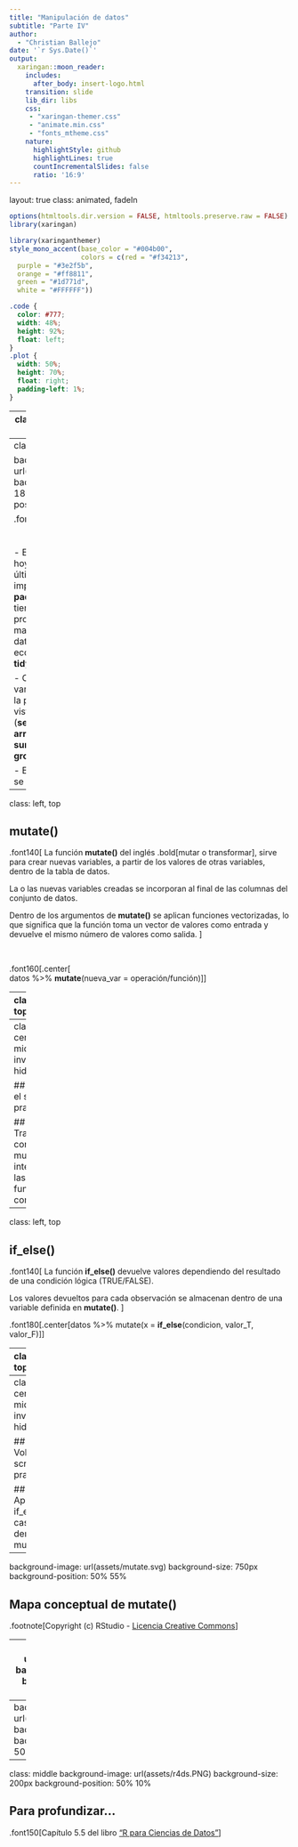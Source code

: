 ```yaml
---
title: "Manipulación de datos"
subtitle: "Parte IV"  
author: 
  - "Christian Ballejo"
date: '`r Sys.Date()`'
output:
  xaringan::moon_reader:
    includes:
      after_body: insert-logo.html
    transition: slide
    lib_dir: libs
    css: 
     - "xaringan-themer.css"
     - "animate.min.css"
     - "fonts_mtheme.css"
    nature:
      highlightStyle: github
      highlightLines: true
      countIncrementalSlides: false
      ratio: '16:9'
---
```

layout: true
class: animated, fadeIn

```r
options(htmltools.dir.version = FALSE, htmltools.preserve.raw = FALSE)
library(xaringan)
```

```r
library(xaringanthemer)
style_mono_accent(base_color = "#004b00", 
                  colors = c(red = "#f34213",
  purple = "#3e2f5b",
  orange = "#ff8811",
  green = "#1d771d",
  white = "#FFFFFF"))
```

```css
.code {
  color: #777;
  width: 48%;
  height: 92%;
  float: left;
}
.plot {
  width: 50%;
  height: 70%;
  float: right;
  padding-left: 1%;
}
```

---
class: inverse, hide-logo, center

# Internet

## Red: Aula alumnos  -  Clave: internet

<br>

# Diapositivas

## https: //cballejo.github.io/Intro6

---
class: left, middle

background-image: url(assets/dplyr.PNG)
background-size: 180px
background-position: 50% 10%

.font140[ 
<br> 
<br> 
<br> 
- En el encuentro de hoy presentaremos la última función importante del **paquete dplyr** que tienen como propósito la manipulación de datos dentro del ecosistema **tidyverse**.

- Como siempre vamos a integrarla en la práctica con las vistas anteriormente. (**select**, **filter**, **arrange**, **count**, **summarise** y **group_by**)

- Esta función-verbo se llama **mutate()**.
]

---
class: left, top


## mutate()

.font140[ 
La función **mutate()** del inglés .bold[mutar o transformar], sirve para crear nuevas variables, a partir de los valores de otras variables, dentro de la tabla de datos.

La o las nuevas variables creadas se incorporan al final de las columnas del conjunto de datos.

Dentro de los argumentos de **mutate()** se aplican funciones vectorizadas, lo que significa que la función toma un vector de valores como entrada y devuelve el mismo número de valores como salida.
]

<br>

.font160[.center[  
datos %>% **mutate**(nueva_var = operación/función)
]]

---
class: left, top


## mutate()

.font140[ 
Algunas de las operaciones y funciones vectorizadas provistas por el lenguaje R son:


- .bold[Operadores aritméticos] - **+**, **-**, __\*__, **/**, **^**   

- .bold[Aritmética modular] - **%/%** - **%%** 

- .bold[Transformación - escala] - **log()** - **log2()** - **log10()** - **exp()** - **sqrt()**

- .bold[Comparaciones] - **>**, **>=**, **<**, **<=**, **==**, **!=**

- .bold[Atrasos/adelantos] - **lag()** - **lead()**

- .bold[Ordenamiento] - **min_rank()** - **percent_rank()**, etc...

- .bold[Acumulativos] - **cumcum()** - **cummean()** - etc...

- .bold[Condicional] - **if_else()** - **case_when()**.

]


---
class: center, middle, inverse, hide-logo

## Abrimos el script practica6.R 

## Trabajamos con mutate() integrando las funciones conocidas 

---
class: left, top

## if_else()

.font140[ 
La función **if_else()** devuelve valores dependiendo del resultado de una condición lógica (TRUE/FALSE).

Los valores devueltos para cada observación se almacenan dentro de una variable definida en **mutate()**.
]

.font180[.center[datos %>% mutate(x = **if_else**(condicion, valor_T, valor_F)]]


---
class: left, top

## case_when()

.font140[ 
La función **case_when()** ejecuta una vectorización múltiple de funciones if_else().

Los valores devueltos para cada observación se almacenan dentro de una variable definida en **mutate()**.

La asignación de valores NA difiere según tipo de variable creada (NA\_character\_, NA\_integer\_, NA\_real\_)
]

.font180[.center[datos %>% mutate(x = **case_when**(condicion ~ valor_T)]]


---
class: center, middle, inverse, hide-logo

## Volvemos al script practica6.R 

## Aplicamos if_else() y case_when() dentro de mutate().

---
background-image: url(assets/mutate.svg) 
background-size: 750px
background-position: 50% 55%

## Mapa conceptual de mutate()

.footnote[Copyright (c) RStudio - [Licencia Creative Commons]( http://creativecommons.org/licenses/by/4.0/)]

---
background-image: url(assets/dplyr.svg) 
background-size: 750px
background-position: 50% 55%

## En resumen...

.footnote[Copyright (c) RStudio - [Licencia Creative Commons]( http://creativecommons.org/licenses/by/4.0/)]

---
background-image: url(assets/dplyr_covid.jpg) 
background-size: 750px
background-position: 50% 55%

---
class: middle
background-image: url(assets/r4ds.PNG) 
background-size: 200px
background-position: 50% 10%

## Para profundizar...

.font150[Capítulo 5.5 del libro ["R para Ciencias de Datos"](https://es.r4ds.hadley.nz/transform.html)]
